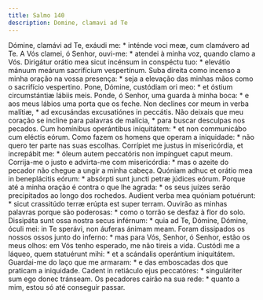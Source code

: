 ```yaml
---
title: Salmo 140
description: Domine, clamavi ad Te
---
```


<div class="grid grid-cols-2 gap-5">
  <span class="text-justify">
    Dómine, clamávi ad Te, exáudi me: * inténde voci meæ, cum clamávero ad Te.
  </span>
  <span class="text-justify">
    A Vós clamei, ó Senhor, ouvi-me: * atendei à minha voz, quando clamo a Vós.
  </span>
  <span class="text-justify">
    Dirigátur orátio mea sicut incénsum in conspéctu tuo: * elevátio mánuum
    meárum sacrifícium vespertínum.
  </span>
  <span class="text-justify">
    Suba direita como incenso a minha oração na vossa presença: * seja a
    elevação das minhas mãos como o sacrifício vespertino.
  </span>
  <span class="text-justify">
    Pone, Dómine, custódiam ori meo: * et óstium circumstántiæ lábiis meis.
  </span>
  <span class="text-justify">
    Ponde, ó Senhor, uma guarda à minha boca: * e aos meus lábios uma porta que
    os feche.
  </span>
  <span class="text-justify">
    Non declínes cor meum in verba malítiæ, * ad excusándas excusatiónes in
    peccátis.
  </span>
  <span class="text-justify">
    Não deixais que meu coração se incline para palavras de malícia, * para
    buscar desculpas nos pecados.
  </span>
  <span class="text-justify">
    Cum homínibus operántibus iniquitátem: * et non communicábo cum eléctis
    eórum.
  </span>
  <span class="text-justify">
    Como fazem os homens que operam a iniquidade: * não quero ter parte nas suas
    escolhas.
  </span>
  <span class="text-justify">
    Corrípiet me justus in misericórdia, et increpábit me: * óleum autem
    peccatóris non impínguet caput meum.
  </span>
  <span class="text-justify">
    Corrija-me o justo e advirta-me com misericórdia: * mas o azeite do pecador
    não chegue a ungir a minha cabeça.
  </span>
  <span class="text-justify">
    Quóniam adhuc et orátio mea in beneplácitis eórum: * absórpti sunt juncti
    petræ júdices eórum.
  </span>
  <span class="text-justify">
    Porque até a minha oração é contra o que lhe agrada: * os seus juízes serão
    precipitados ao longo dos rochedos.
  </span>
  <span class="text-justify">
    Audient verba mea quóniam potuérunt: * sicut crassitúdo terræ erúpta est
    super terram.
  </span>
  <span class="text-justify">
    Ouvirão as minhas palavras porque são poderosas: * como o torrão se desfaz à
    flor do solo.
  </span>
  <span class="text-justify">
    Dissipáta sunt ossa nostra secus inférnum: * quia ad Te, Dómine, Dómine,
    óculi mei: in Te sperávi, non áuferas ánimam meam.
  </span>
  <span class="text-justify">
    Foram dissipados os nossos ossos junto do inferno: * mas para Vós, Senhor, ó
    Senhor, estão os meus olhos: em Vós tenho esperado, me não tireis a vida.
  </span>
  <span class="text-justify">
    Custódi me a láqueo, quem statuérunt mihi: * et a scándalis operántium
    iniquitátem.
  </span>
  <span class="text-justify">
    Guardai-me do laço que me armaram: * e das emboscadas dos que praticam a
    iniquidade.
  </span>
  <span class="text-justify">
    Cadent in retiáculo ejus peccatóres: * singuláriter sum ego donec tránseam.
  </span>
  <span class="text-justify">
    Os pecadores cairão na sua rede: * quanto a mim, estou só até conseguir
    passar.
  </span>
</div>
